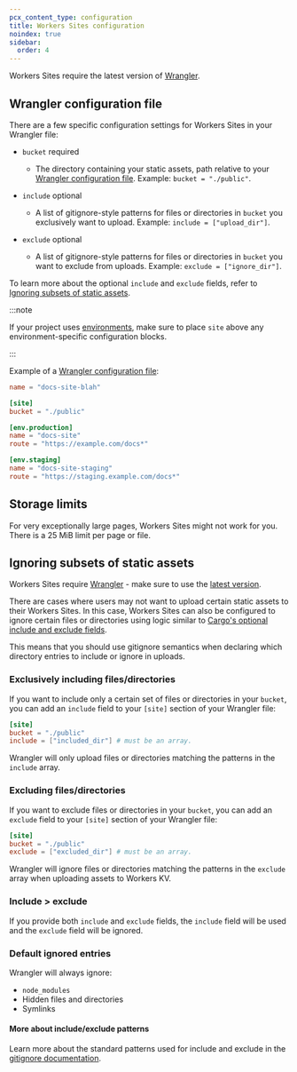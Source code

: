 ```yaml
---
pcx_content_type: configuration
title: Workers Sites configuration
noindex: true
sidebar:
  order: 4
---
```



<Render file="workers_sites" />

Workers Sites require the latest version of [Wrangler](https://github.com/cloudflare/workers-sdk/tree/main/packages/wrangler).

## Wrangler configuration file

There are a few specific configuration settings for Workers Sites in your Wrangler file:

- `bucket` required

  - The directory containing your static assets, path relative to your [Wrangler configuration file](/workers/wrangler/configuration/). Example: `bucket = "./public"`.

- `include` optional

  - A list of gitignore-style patterns for files or directories in `bucket` you exclusively want to upload. Example: `include = ["upload_dir"]`.

- `exclude` optional
  - A list of gitignore-style patterns for files or directories in `bucket` you want to exclude from uploads. Example: `exclude = ["ignore_dir"]`.

To learn more about the optional `include` and `exclude` fields, refer to [Ignoring subsets of static assets](#ignoring-subsets-of-static-assets).

:::note

If your project uses [environments](/workers/wrangler/environments/), make sure to place `site` above any environment-specific configuration blocks.

:::

Example of a [Wrangler configuration file](/workers/wrangler/configuration/):

<WranglerConfig>

```toml
name = "docs-site-blah"

[site]
bucket = "./public"

[env.production]
name = "docs-site"
route = "https://example.com/docs*"

[env.staging]
name = "docs-site-staging"
route = "https://staging.example.com/docs*"
```

</WranglerConfig>

## Storage limits

For very exceptionally large pages, Workers Sites might not work for you. There is a 25 MiB limit per page or file.

## Ignoring subsets of static assets

Workers Sites require [Wrangler](https://github.com/cloudflare/workers-sdk/tree/main/packages/wrangler) - make sure to use the [latest version](/workers/wrangler/install-and-update/#update-wrangler).

There are cases where users may not want to upload certain static assets to their Workers Sites.
In this case, Workers Sites can also be configured to ignore certain files or directories using logic
similar to [Cargo's optional include and exclude fields](https://doc.rust-lang.org/cargo/reference/manifest.html#the-exclude-and-include-fields-optional).

This means that you should use gitignore semantics when declaring which directory entries to include or ignore in uploads.

### Exclusively including files/directories

If you want to include only a certain set of files or directories in your `bucket`, you can add an `include` field to your `[site]` section of your Wrangler file:

<WranglerConfig>

```toml
[site]
bucket = "./public"
include = ["included_dir"] # must be an array.
```

</WranglerConfig>

Wrangler will only upload files or directories matching the patterns in the `include` array.

### Excluding files/directories

If you want to exclude files or directories in your `bucket`, you can add an `exclude` field to your `[site]` section of your Wrangler file:

<WranglerConfig>

```toml
[site]
bucket = "./public"
exclude = ["excluded_dir"] # must be an array.
```

</WranglerConfig>

Wrangler will ignore files or directories matching the patterns in the `exclude` array when uploading assets to Workers KV.

### Include > exclude

If you provide both `include` and `exclude` fields, the `include` field will be used and the `exclude` field will be ignored.

### Default ignored entries

Wrangler will always ignore:

- `node_modules`
- Hidden files and directories
- Symlinks

#### More about include/exclude patterns

Learn more about the standard patterns used for include and exclude in the [gitignore documentation](https://git-scm.com/docs/gitignore).

